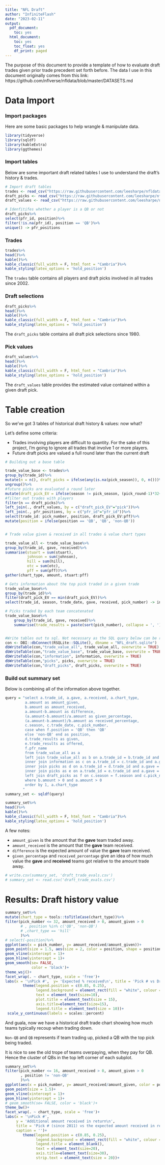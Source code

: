 ```yaml
---
title: "NFL Draft"
author: "InfiniteFlash"
date: "2023-02-11"
output:
  pdf_document:
    toc: yes
  html_document:
    toc: yes
    toc_float: yes
    df_print: paged
---
```


The purpose of this document to provide a template of how to evaluate draft trades given prior trade precedent set forth before. The data I use in this document originally comes from this link: https://github.com/nflverse/nfldata/blob/master/DATASETS.md

# Data Import

### Import packages

Here are some basic packages to help wrangle & manipulate data.

```r
library(tidyverse)
library(sqldf)
library(kableExtra)
library(ggthemes)
```

### Import tables

Below are some important draft related tables I use to understand the draft's history & trades.

```r
# Import draft tables 
trades <- read_csv("https://raw.githubusercontent.com/leesharpe/nfldata/master/data/trades.csv")
draft_picks <- read_csv("https://raw.githubusercontent.com/leesharpe/nfldata/master/data/draft_picks.csv")
draft_values <- read_csv("https://raw.githubusercontent.com/leesharpe/nfldata/master/data/draft_values.csv")

# Idenfitifes whether a player is a QB or not
draft_picks%>%
select(pfr_id, position)%>%
filter(!is.na(pfr_id), position == 'QB')%>%
unique() -> pfr_positions

```

\newpage

### Trades 

```r
trades%>%
head()%>%
kable()%>%
kable_classic(full_width = F, html_font = "Cambria")%>%
kable_styling(latex_options = 'hold_position')
```

The `trades` table contains all players and draft picks involved in all trades since 2002.

### Draft selections 

```r
draft_picks%>%
head()%>%
kable()%>%
kable_classic(full_width = F, html_font = "Cambria")%>%
kable_styling(latex_options = 'hold_position')
```

The `draft_picks` table contains all draft pick selections since 1980.

### Pick values 

```r
draft_values%>%
head()%>%
kable()%>%
kable_classic(full_width = F, html_font = "Cambria")%>%
kable_styling(latex_options = 'hold_position')
```

The `draft_values` table provides the estimated value contained within a given draft pick. 


\newpage

# Table creation

So we've got 3 tables of historical draft history & values: now what?

Let's define some criteria:

- Trades involving players are difficult to quantity. For the sake of this project, I'm going to ignore all trades that involve 1 or more players. 
- Future draft picks are valued a full round later than the current draft

```r

# Building out a base table

trade_value_base <- trades%>%
group_by(trade_id)%>% 
mutate(n = n(), draft_picks = ifelse(any(is.na(pick_season)), 0, n()))%>% 
ungroup()%>%
#future picks are evaluated a round later
mutate(draft_pick_EV = ifelse(season != pick_season, (pick_round-1)*32+32, pick_number))%>% 
#filter out trades with players
filter(n == draft_picks)%>% 
left_join(., draft_values, by = c("draft_pick_EV"="pick"))%>%
left_join(., pfr_positions, by = c("pfr_id"="pfr_id"))%>%
select(trade_id: pick_number, position, draft_pick_EV:pff)%>%
mutate(position = ifelse(position == 'QB', 'QB', 'non-QB'))


# Trade value given & received in all trades & value chart types

trade_value_all <- trade_value_base%>%
group_by(trade_id, gave, received)%>%
summarise(stuart = sum(stuart),
          johnson = sum(johnson),
          hill = sum(hill),
          otc = sum(otc),
          pff = sum(pff))%>%
gather(chart_type, amount, stuart:pff)

# Gets information about the top pick traded in a given trade
trade_value_base%>%
group_by(trade_id)%>%
filter(draft_pick_EV == min(draft_pick_EV))%>%
select(trade_id, season, trade_date, gave, received, pick_number) -> information

# Picks traded by each team concatenated
trade_value_base%>%
    group_by(trade_id, gave, received)%>%
    summarise(trade_results = paste(sort(pick_number), collapse = ', ')) -> picks


#Write tables out to sql. Not necessary as the SQL query below can be run via R code.
con <- DBI::dbConnect(RSQLite::SQLite(), dbname = "NFL_draft.sqlite")
dbWriteTable(con,"trade_value_all", trade_value_all, overwrite = TRUE)
dbWriteTable(con,"trade_value_base", trade_value_base, overwrite = TRUE)
dbWriteTable(con,"information", information, overwrite = TRUE)
dbWriteTable(con,"picks", picks, overwrite = TRUE)
dbWriteTable(con,"draft_picks", draft_picks, overwrite = TRUE)
```

\newpage

### Build out summary set

Below is combining all of the information above together.

```r
query = "select a.trade_id, a.gave, a.received, a.chart_type, 
         a.amount as amount_given,
         b.amount as amount_received,
         a.amount-b.amount as difference,
         (a.amount-b.amount)/a.amount as given_percentage,
         (a.amount-b.amount)/b.amount as received_percentage,
         c.season, c.trade_date, c.pick_number, 
         case when f.position = 'QB' then 'QB' 
         else 'non-QB' end as position,
         d.trade_results as given,
         e.trade_results as offered,
         f.pfr_name
         from trade_value_all as a
         left join trade_value_all as b on a.trade_id = b.trade_id and a.chart_type = b.chart_type and a.gave != b.gave
         inner join information as c on a.trade_id = c.trade_id and a.gave = c.gave and a.received = c.received
         inner join picks as d on a.trade_id = d.trade_id and a.gave = d.gave
         inner join picks as e on a.trade_id = e.trade_id and a.gave = e.received
         left join draft_picks as f on c.season = f.season and c.pick_number = f.pick
         where b.amount > 0 and a.amount > 0
         order by 1, a.chart_type
        "
summary_set <- sqldf(query)

summary_set%>%
head()%>%
kable()%>%
kable_classic(full_width = F, html_font = "Cambria")%>%
kable_styling(latex_options = 'hold_position')
```




A few notes:

- `amount_given` is the amount that the **gave** team traded away.
- `amount_received` is the amount that the **gave** team received.
- `difference` is the expected amount of value the **gave** team received.
- `given_percentage` and `received_percentage` give an idea of how much value the **gave** and **received** teams got relative to the amount trade away.





```r
# write.csv(summary_set, 'draft_trade_evals.csv')
# summary_set <- read.csv('draft_trade_evals.csv')
```


# Results: Draft history value

```r
summary_set%>%
mutate(chart_type = tools::toTitleCase(chart_type))%>%
filter(pick_number <= 32, amount_received > 0, amount_given > 0
       # , position %in% c('QB', 'non-QB')
       # ,chart_type == 'hill'
       )%>%
# select(-position)%>%
ggplot(aes(x = pick_number, y= amount_received/amount_given))+
geom_point(size = 1.5, aes(size = 2, color = position, shape = position))+
geom_vline(xintercept = 1)+
geom_hline(yintercept = 1)+
geom_smooth(se= FALSE,
            color = 'black')+
theme_wsj()+
facet_wrap(. ~ chart_type, scale = 'free')+
labs(x = '\nPick #',  y= 'Expected % received\n', title = 'Pick # vs Draft value received')+
        theme(legend.position = c(0.85, 0.25), 
              legend.background = element_rect(fill = "white", colour = NA),
              text = element_text(size=10),
              plot.title = element_text(size = 15),
              axis.title=element_text(size=15),
              legend.title = element_text(size = 10))+
 scale_y_continuous(labels = scales::percent)
```

And guala, now we have a historical draft trade chart showing how much teams typically recoup when trading down. 

`Non-QB` and `QB` represents if team trading up, picked a QB with the top pick being traded.

It is nice to see the old trope of teams overpaying, when they pay for QB. Hence the cluster of QBs in the top left corner of each subplot.


```r
summary_set%>%
filter(pick_number <= 16, amount_received > 0, amount_given > 0
       , position != 'non-QB'
       )%>%
ggplot(aes(x = pick_number, y= amount_received/amount_given, color = position))+
geom_point(size = 1.5)+
geom_vline(xintercept = 1)+
geom_hline(yintercept = 1)+
# geom_smooth(se= FALSE, color = 'black')+
theme_bw()+
facet_wrap(. ~ chart_type, scale = 'free')+
labs(x = '\nPick #', 
     y = 'Additional amount received in return\n', 
     title = 'Pick # (since 2011) vs the expected amount received in return.',
     caption = '')+ 
        theme(legend.position = c(0.85, 0.25), 
              legend.background = element_rect(fill = "white", colour = NA),
              legend.title = element_blank(),
              text = element_text(size=20),
              axis.title=element_text(size=30),
              strip.text = element_text(size = 20))+
```


<!-- # Minimum references -->

<!-- ```{r, cache=TRUE} -->
<!-- summary_set%>% -->
<!-- filter(pick_number <= 5, amount_received > 0, amount_given > 0, position == 'QB')%>% -->
<!-- group_by(chart_type)%>% -->
<!-- summarise(minimum = min(amount_received-amount_given)) -->
<!-- ``` -->

<!-- Based on this chart, I think it's reasonable to draw that teams trading down recoup most of the value. -->

<!-- # Trade with Indy -->

<!-- ```{r} -->
<!-- draft_values%>% -->
<!-- filter(pick %in% c(1, #Bears picks -->
<!--                    4, 35, 79, 105, 138, 162, 222, 237, # Colts picks this year -->
<!--                    16, 48, 80, 112, 144, 176 #Expected picks next year -->
<!--                    )) -->
<!-- ``` -->

<!-- Based on the chart above, the expected minimum from a trade with the Colts would be: -->

<!-- Trade Chart Type: **Expected Minimum Points** -->

<!-- - Stuart: **`r 34.6 + 16.5` points** -->

<!--      - 2023 1st (#4), 2023 3rd (#79), 2023 6th (#176) -->
<!--      - 2024 1st (#16)  -->

<!-- equals **`r 25.8+16.9+6.8+1.7`** -->

<!-- - Johnson: **`r 3000+117` points** -->


<!--      - 2023 1st (#4), 2023 3rd (#79), 2023 4th (#105), 2023 5th (#138) -->
<!--      - 2024 1st (#16)  -->

<!-- equals **`r 1800+1000+195+84+37`** -->

<!-- - Hill: **`r 1000-44` points** -->

<!--      - 2023 1st (#4), 2023 2nd (#79) -->
<!--      - 2024 1st (#16)  -->

<!-- equals **`r 490.52+305.41+170.37`** -->

<!-- - OTC: **`r 3000+1784` points** -->

<!--      - 2023 1st (#4), 2023 2nd (#79) -->
<!--      - 2024 1st (#16)  -->

<!-- equals **`r 2270+1540+1128`** -->

<!-- - PFF: **`r 1.135+.674` points** -->

<!--      - 2023 1st (#4), 2023 5th (#144) -->
<!--      - 2024 1st (#16)  -->

<!-- equals **`r 1.027+.66+.134`** -->


<!-- ```{r, message=FALSE, warning=FALSE} -->
<!-- library(janitor) -->
<!-- library(tools) -->

<!-- draft_values[c(4, 35, 48, 48, 105), ]%>% -->
<!-- mutate(pick = pick%>%as.character())%>% -->
<!-- adorn_totals("row")%>% -->
<!-- bind_rows(draft_values[c(1), ]%>%mutate(pick = pick%>%as.character()))%>% -->
<!-- bind_rows(data.frame(pick = 'Minimum', stuart = 34.6+16.5, johnson = 3117, hill= 856, otc = 4784, pff = 1.809))%>% -->
<!-- arrange(pick)%>% -->
<!-- mutate(order = c(1,6 ,3 , 2, 4, 5, 7, 8))%>% -->
<!-- arrange(order)%>% -->
<!-- mutate(pick = ifelse(pick == 'Total', 'Discord suggested offer', pick))%>% -->
<!-- magrittr::set_colnames(toTitleCase(colnames(.)))%>% -->
<!-- kable() -->
<!-- ``` -->

